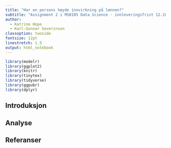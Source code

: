 ```yaml
---
title: "Har en persons høyde innvirkning på lønnen?"
subtitle: "Assignment 2 i MSB105 Data Science - innleveringsfrist 12.10.20"
author: 
  - Katrine Hope
  - Karl-Gunnar Severinsen
classoption: twoside
fontsize: 12pt
linestretch: 1.5
output: html_notebook
---
```



```r
library(modelr)
library(ggplot2)
library(knitr)
library(tinytex)
library(tidyverse)
library(ggpubr)
library(dplyr)
```

## Introduksjon


## Analyse


## Referanser


